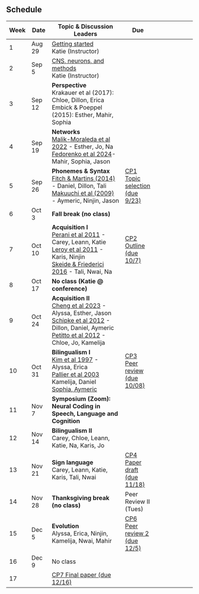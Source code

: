 ## Schedule 

| Week | Date |  Topic & Discussion Leaders | Due  |
| -  | -- |  ------- | --- | ---- |
| 1 | Aug 29 | [Getting started](getting-started.qmd) <br> Katie (Instructor) | |
| 2 | Sep 5 | [CNS, neurons, and methods](cns-neurons-methods.qmd) <br> Katie (Instructor) |  |
| 3 | Sep 12 | **Perspective** <br> Krakauer et al (2017): Chloe, Dillon, Erica <br> Embick & Poeppel (2015): Esther, Mahir, Sophia |  |
| 4 | Sep 19 | **Networks** <br> [Malik-Moraleda et al 2022](https://canvas.upenn.edu/courses/1809307/assignments/12815591) - Esther, Jo, Na<br>[Fedorenko et al 2024](https://canvas.upenn.edu/courses/1809307/assignments/12815592)- Mahir, Sophia, Jason |   | 
| 5 | Sep 26 | **Phonemes & Syntax** <br> [Fitch & Martins (2014)](assests/readings/fitch-martins-2014.pdf) - Daniel, Dillon, Tali<br>[Makuuchi et al (2009)](assests/readings/makuuchi-et-al-2009.pdf) - Aymeric, Ninjin, Jason | [CP1 Topic selection (due 9/23)](/final_paper/checkpoint-1.qmd)  |
| 6 | Oct 3 | **Fall break (no class)**  | |
| 7 | Oct 10 | **Acquisition I** <br> [Perani et al 2011](https://paperpile.com/shared/sMA8ZGuk1SPKvzFN6USIk6g) - Carey, Leann, Katie<br> [Leroy et al 2011](https://paperpile.com/shared/sbuQsks96Q7y6iBI_lpY3PQ) - Karis, Ninjin<br>[Skeide & Friederici 2016](https://paperpile.com/shared/sc~PeRO27SR6PWvaIkGbl~w) - Tali, Nwai, Na | [CP2 Outline (due 10/7)](/final_paper/checkpoint-2.qmd)  | 
| 8 | Oct 17 | **No class (Katie @ conference)** | | 
| 9 | Oct 24 | **Acquisition II** <br> [Cheng et al 2023](https://paperpile.com/shared/sB1uCvQbrRx21mbYw77OkuQ) - Alyssa, Esther, Jason <br> [Schipke et al 2012](https://paperpile.com/shared/sjO_4tcsDRp~9Q3P_7Ej0xA) - Dillon, Daniel, Aymeric<br> [Petitto et al 2012](https://paperpile.com/shared/sXy5lgxSRTv2Xww1D_z9PzA) - Chloe, Jo, Kamelija  |   | 
| 10 | Oct 31 | **Bilingualism I** <br> [Kim et al 1997](https://paperpile.com/shared/sZ_3NGH_UQP2qGYxXdWj8qw) - Alyssa, Erica<br>[Pallier et al 2003](https://paperpile.com/shared/shS5TPdTURryke2ECX1wAEw) Kamelija, Daniel<br>[Sophia, Aymeric](https://paperpile.com/shared/s5dXrw4_GTAC1O7VyfGRGTw)| [CP3 Peer review (due 10/08)](final_paper/checkpoint-3.qmd) |
| 11 | Nov 7 | **Symposium (Zoom):**<br>**Neural Coding in Speech, Language and Cognition**  | |
| 12 | Nov 14 | **Bilingualism II** <br> Carey, Chloe, Leann, Katie, Na, Karis, Jo |  | 
| 13 | Nov 21 | **Sign language** <br> Carey, Leann, Katie, Karis, Tali, Nwai |  [CP4 Paper draft (due 11/18)](/final_paper/checkpoint-5.qmd)   | 
| 14 | Nov 28 |**Thanksgiving break (no class)**    | Peer Review II (Tues) |
| 15 | Dec 5 | **Evolution**  <br>  Alyssa, Erica, Ninjin, Kamelija, Nwai, Mahir | [CP6 Peer review 2 (due 12/5)](/final_paper/checkpoint-6.qmd) |
| 16 | Dec 9 | No class |    |
| 17 |  | [CP7 Final paper (due 12/16)](/final_paper/checkpoint-7.qmd) | 